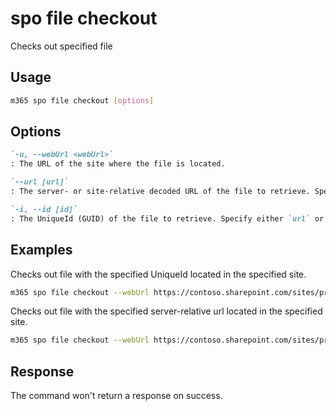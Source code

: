 
# spo file checkout

Checks out specified file

## Usage

```sh
m365 spo file checkout [options]
```

## Options

```md definition-list
`-u, --webUrl <webUrl>`
: The URL of the site where the file is located.

`--url [url]`
: The server- or site-relative decoded URL of the file to retrieve. Specify either `url` or `id` but not both.

`-i, --id [id]`
: The UniqueId (GUID) of the file to retrieve. Specify either `url` or `id` but not both.
```

<Global />

## Examples

Checks out file with the specified UniqueId located in the specified site.

```sh
m365 spo file checkout --webUrl https://contoso.sharepoint.com/sites/project-x --id 'b2307a39-e878-458b-bc90-03bc578531d6'
```

Checks out file with the specified server-relative url located in the specified site.

```sh
m365 spo file checkout --webUrl https://contoso.sharepoint.com/sites/project-x --url '/sites/project-x/documents/Test1.docx'
```

## Response

The command won't return a response on success.
